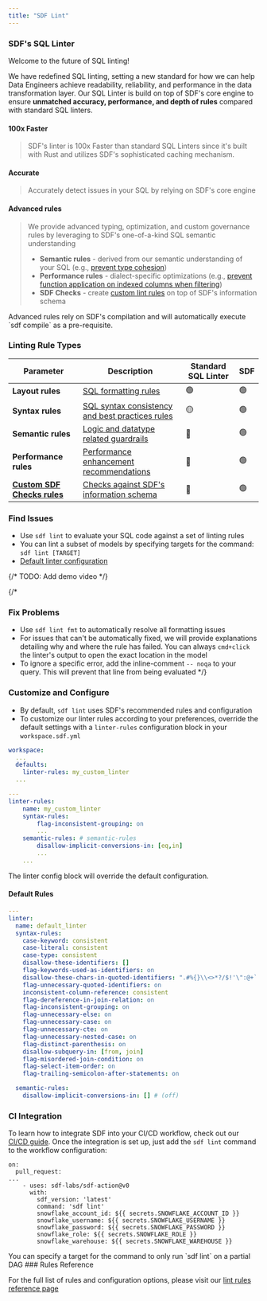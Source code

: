 ```yaml
---
title: "SDF Lint"
---
```


### SDF's SQL Linter

Welcome to the future of SQL linting! 

We have redefined SQL linting, setting a new standard for how we can help Data Engineers achieve readability, 
reliability, and performance in the data transformation layer. Our SQL Linter is build on top of SDF's core engine 
to ensure **unmatched accuracy, performance, and depth of rules** compared with standard SQL linters.

#### 100x Faster
> SDF's linter is 100x Faster than standard SQL Linters since it's built with Rust 
and utilizes SDF's sophisticated caching mechanism.

#### Accurate
> Accurately detect issues in your SQL by relying on SDF's core engine

#### Advanced rules
> We provide advanced typing, optimization, and custom governance rules by 
leveraging to SDF's one-of-a-kind SQL semantic understanding
> - **Semantic rules** - derived from our semantic understanding of your SQL (e.g., 
[prevent type cohesion](/reference/lint-rules#disallow-implicit-conversions-in))
> - **Performance rules** - dialect-specific optimizations (e.g., [prevent function application
on indexed columns when filtering](/reference/lint-rules#flag-function-application-in-where-on-indexed-columns))
> - **SDF Checks** - create [custom lint rules](/reference/lint-rules#check-rules) on top of SDF's information schema 

<Note>
Advanced rules rely on SDF's compilation and will automatically execute `sdf compile` as a 
pre-requisite.
</Note>

### Linting Rule Types

| Parameter | Description | Standard SQL Linter | SDF
| -------- | -------- | -------- | -------- |
| **Layout rules** | [SQL formatting rules](/guide/basics/linting#layout-rules) | 🟢 | 🟢 |
| **Syntax rules** | [SQL syntax consistency and best practices rules](/guide/basics/linting#syntax-rules) | 🟡 | 🟢 |
| **Semantic rules** | [Logic and datatype related guardrails](/guide/basics/linting#semantic-rules) | 🔴 | 🟢 |
| **Performance rules** | [Performance enhancement recommendations](/guide/basics/linting#performance-rules) | 🔴 | 🟢 |
| **[Custom SDF Checks rules](/guide/data-quality/checks)** | [Checks against SDF's information schema](/guide/basics/linting#sdf-checks-rules) | 🔴 | 🟢 |


### Find Issues

- Use `sdf lint` to evaluate your SQL code against a set of linting rules
- You can lint a subset of models by specifying targets for the command: `sdf lint [TARGET]`
- [Default linter configuration](/guide/basics/linting#default-configuration)

{/* TODO: Add demo video */}

{/*
### Fix Problems

- Use `sdf lint fmt` to automatically resolve all formatting issues
- For issues that can't be automatically fixed, we will provide explanations detailing 
why and where the rule has failed. You can always `cmd+click` the linter's output to open
the exact location in the model
- To ignore a specific error, add the inline-comment `-- noqa` to your query. 
This will prevent that line from being evaluated
*/}

### Customize and Configure 
- By default, `sdf lint` uses SDF's recommended rules and configuration
- To customize our linter rules according to your preferences, override the default 
settings with a `linter-rules` configuration block in your `workspace.sdf.yml`

```yml workspace.sdf.yml
workspace:
  ...
  defaults:
    linter-rules: my_custom_linter
  ...

---
linter-rules:
    name: my_custom_linter
    syntax-rules:
        flag-inconsistent-grouping: on
        ...
    semantic-rules: # semantic-rules
        disallow-implicit-conversions-in: [eq,in]
        ...
    ...
```

<Note>
The linter config block will override the default configuration.
</Note>

#### Default Rules
``` yml
---
linter: 
  name: default_linter
  syntax-rules:
    case-keyword: consistent 
    case-literal: consistent 
    case-type: consistent   
    disallow-these-identifiers: []  
    flag-keywords-used-as-identifiers: on  
    disallow-these-chars-in-quoted-identifiers: ".#%{}\\<>*?/$!'\":@+`|="  
    flag-unnecessary-quoted-identifiers: on  
    inconsistent-column-reference: consistent  
    flag-dereference-in-join-relation: on  
    flag-inconsistent-grouping: on  
    flag-unnecessary-else: on 
    flag-unnecessary-case: on 
    flag-unnecessary-cte: on  
    flag-unnecessary-nested-case: on 
    flag-distinct-parenthesis: on 
    disallow-subquery-in: [from, join] 
    flag-misordered-join-condition: on 
    flag-select-item-order: on 
    flag-trailing-semicolon-after-statements: on  

  semantic-rules:
    disallow-implicit-conversions-in: [] # (off) 
```

### CI Integration
To learn how to integrate SDF into your CI/CD workflow, check out our 
[CI/CD guide](/integrations/cicd/ci_cd). Once the integration is set up, 
just add the `sdf lint` command to the workflow configuration:
```
on:
  pull_request:
...
    - uses: sdf-labs/sdf-action@v0
      with:
        sdf_version: 'latest'
        command: 'sdf lint' 
        snowflake_account_id: ${{ secrets.SNOWFLAKE_ACCOUNT_ID }}
        snowflake_username: ${{ secrets.SNOWFLAKE_USERNAME }}
        snowflake_password: ${{ secrets.SNOWFLAKE_PASSWORD }}
        snowflake_role: ${{ secrets.SNOWFLAKE_ROLE }}
        snowflake_warehouse: ${{ secrets.SNOWFLAKE_WAREHOUSE }}
```

<Tip>
You can specify a target for the command to only run `sdf lint` on a partial DAG
</Tip>
### Rules Reference

For the full list of rules and configuration options, please visit our 
[lint rules reference page](/reference/lint-rules)
